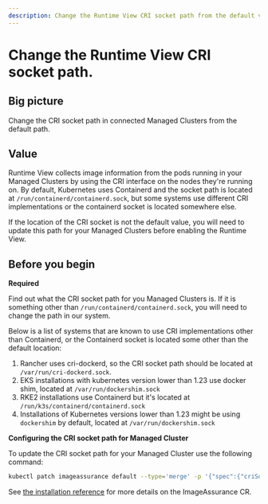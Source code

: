 ```yaml
---
description: Change the Runtime View CRI socket path from the default value.
---
```


# Change the Runtime View CRI socket path.

## Big picture

Change the CRI socket path in connected Managed Clusters from the default path.

## Value

Runtime View collects image information from the pods running in your Managed Clusters by using the CRI interface on the nodes
they're running on. By default, Kubernetes uses Containerd and the socket path is located at `/run/containerd/containerd.sock`,
but some systems use different CRI implementations or the containerd socket is located somewhere else.

If the location of the CRI socket is not the default value, you will need to update this path for your Managed Clusters
before enabling the Runtime View.

## Before you begin

**Required**

Find out what the CRI socket path for you Managed Clusters is. If it is something other than `/run/containerd/containerd.sock`,
you will need to change the path in our system.

Below is a list of systems that are known to use CRI implementations other than Containerd, or the Containerd socket
is located some other than the default location:
1. Rancher uses cri-dockerd, so the CRI socket path should be located at `/var/run/cri-dockerd.sock`.
2. EKS installations with kubernetes version lower than 1.23 use docker shim, located at `/var/run/dockershim.sock`
3. RKE2 installations use Containerd but it's located at `/run/k3s/containerd/containerd.sock`
4. Installations of Kubernetes versions lower than 1.23 might be using `dockershim` by default, located at `/var/run/dockershim.sock`

**Configuring the CRI socket path for Managed Cluster**

To update the CRI socket path for your Managed Cluster use the following command:
```bash
kubectl patch imageassurance default --type='merge' -p '{"spec":{"criSocketPath":"<path-to-cri-socket>"}}'
```

See [the installation reference](../reference/installation/api.mdx#image-assurance.operator.tigera.io/v1.ImageAssuranceSpec) for more details on the ImageAssurance CR.
